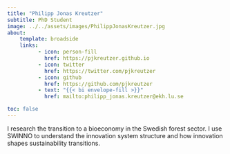 ```yaml
---
title: "Philipp Jonas Kreutzer"
subtitle: PhD Student
image: ../../assets/images/PhilippJonasKreutzer.jpg
about:
    template: broadside
    links:
          - icon: person-fill
            href: https://pjkreutzer.github.io
          - icon: twitter
            href: https://twitter.com/pjkreutzer
          - icon: github
            href: https://github.com/pjkreutzer
          - text: "{{< bi envelope-fill >}}"
            href: mailto:philipp_jonas.kreutzer@ekh.lu.se

toc: false
---
```


:::{.text-bigger}
I research the transition to a bioeconomy in the Swedish forest sector.
I use SWINNO to understand the innovation system structure and how innovation shapes sustainability transitions.
:::
